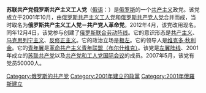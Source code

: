 '''苏联共产党俄罗斯共产主义工人党'''（[[俄语|俄语]]：{{lang|ru|Российская коммунистическая рабочая партия в составе Коммунистическая партия Советского Союза}}）是[[俄罗斯|俄罗斯]]的一个[[共产主义|共产主义]]政党。该党成立于2001年10月，由[[俄罗斯共产主义工人党|俄罗斯共产主义工人党]]和[[俄罗斯共产党人党|俄罗斯共产党人党]]合并而成，当时取名为'''俄罗斯共产主义工人党－共产党人革命党'''。2012年4月，该党改用现名。同年12月4日，该党参与创建了[[俄罗斯联合劳动阵线|俄罗斯联合劳动阵线]]。它的意识形态是[[共产主义|共产主义]]、[[马克思列宁主义|马克思列宁主义]]、[[反修正主义|反修正主义]]。它的政治立场是[[极左|极左]]。它的领导人是[[维克多·秋利金|维克多·秋利金]]。它的[[青年翼|青年翼]]是[[革命共产主义青年联盟（布尔什维克）|革命共产主义青年联盟（布尔什维克）]]。该党是[[左翼阵线_(俄罗斯)|左翼阵线]]、2001年成立的[[苏联共产党_(2001年)|苏联共产党]]以及[[共产党和工人党国际会议|共产党和工人党国际会议]]的成员。2007年5月，该党有党员50000人。

{{欧洲的共产党}}

{{Authority control}}
[[Category:俄罗斯的共产党|Category:俄罗斯的共产党]]
[[Category:2001年建立的政黨|Category:2001年建立的政黨]]
[[Category:2001年俄羅斯建立|Category:2001年俄羅斯建立]]